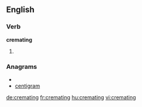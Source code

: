 ==English==

===Verb===
'''cremating'''

# {{present participle of|[[cremate]]}}

===Anagrams===
* {{alphagram|acegimnrt}}
* [[centigram#English|centigram]]


[[de:cremating]]
[[fr:cremating]]
[[hu:cremating]]
[[vi:cremating]]
